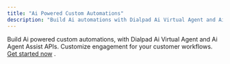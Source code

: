```yaml
---
title: "Ai Powered Custom Automations"
description: "Build Ai automations with Dialpad Ai Virtual Agent and Ai Agent Assist APIs. Customize customer workflows."
---
```

Build Ai powered custom automations, with Dialpad Ai Virtual Agent and Ai Agent Assist APIs. Customize engagement for your customer workflows. [Get started now](https://developer.karehq.com)
.